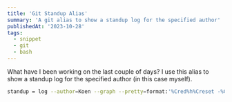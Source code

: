 ```yaml
---
title: 'Git Standup Alias'
summary: 'A git alias to show a standup log for the specified author'
publishedAt: '2023-10-28'
tags:
  - snippet
  - git
  - bash
---
```


What have I been working on the last couple of days? I use this alias to show a standup log for the specified author (in this case myself).

```bash
standup = log --author=Koen --graph --pretty=format:'%Cred%h%Creset -%C(yellow)%d%Creset %s %Cgreen(%cr) %C(bold blue)<%an>%Creset' --abbrev-commit
```